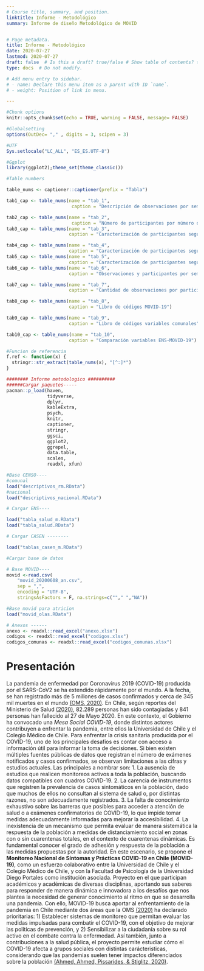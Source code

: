 ```yaml
---
# Course title, summary, and position.
linktitle: Informe - Metodológico
summary: Informe de diseño Metodológico de MOVID


# Page metadata.
title: Informe - Metodológico
date: 2020-07-27
lastmod: 2020-07-27
draft: false  # Is this a draft? true/false # Show table of contents? true/false
type: docs  # Do not modify.

# Add menu entry to sidebar.
# - name: Declare this menu item as a parent with ID `name`.
# - weight: Position of link in menu.

---
```



```r
#Chunk options
knitr::opts_chunk$set(echo = TRUE, warning = FALSE, message= FALSE)

#Globalsetting
options(OutDec= "," , digits = 3, scipen = 3)

#UTF
Sys.setlocale("LC_ALL", "ES_ES.UTF-8")

#Ggplot
library(ggplot2);theme_set(theme_classic())
```

```r
#Table numbers

table_nums <- captioner::captioner(prefix = "Tabla")

tab1_cap <- table_nums(name = "tab_1", 
                        caption = "Descripción de observaciones por semana")

tab2_cap <- table_nums(name = "tab_2", 
                        caption = "Número de participantes por número de observaciones")
tab3_cap <- table_nums(name = "tab_3",
                       caption = "Caracterización de participantes según tramo etario, sexo y región de residencia")

tab4_cap <- table_nums(name = "tab_4",
                       caption = "Caracterización de participantes según comuna de residencia")
tab5_cap <- table_nums(name = "tab_5",
                       caption = "Caracterización de participantes según prevalencia de enfermedades")
tab6_cap <- table_nums(name = "tab_6",
                       caption = "Observaciones y participantes por semana epidemiológica")

tab7_cap <- table_nums(name = "tab_7",
                       caption = "Cantidad de observaciones por participante")

tab8_cap <- table_nums(name = "tab_8",
                       caption = "Libro de códigos MOVID-19")

tab9_cap <- table_nums(name = "tab_9",
                       caption = "Libro de códigos variables comunales")

tab10_cap <- table_nums(name = "tab_10",
                       caption = "Comparación variables ENS-MOVID-19")

#Funcion de referencia
f.ref <- function(x) {
  stringr::str_extract(table_nums(x), "[^:]*")
}
```

```r
######## Informe metodologico ##########
######Cargar paquetes-----
pacman::p_load(haven,
               tidyverse,
               dplyr,
               kableExtra,
               psych,
               knitr,
               captioner,
               stringr,
               ggsci,
               ggplot2,
               ggrepel,
               data.table,
               scales,
               readxl, xfun)

#Base CENSO----
#comunal
load("descriptivos_rm.RData")
#nacional
load("descriptivos_nacional.RData")

# Cargar ENS----

load("tabla_salud_m.RData")
load("tabla_salud.RData")

# Cargar CASEN --------

load("tablas_casen_m.RData")

#Cargar base de datos

# Base MOVID----
movid <-read.csv(
    "movid_20200608_an.csv",
    sep = ",",
    encoding = "UTF-8",
    stringsAsFactors = F, na.strings=c(""," ","NA"))

#Base movid para atricion
load("movid_olas.RData")

# Anexos ------
anexo <- readxl::read_excel("anexo.xlsx")
codigos <- readxl::read_excel("codigos.xlsx")
codigos_comunas <- readxl::read_excel("codigos_comunas.xlsx")
```

# Presentación

La pandemia de enfermedad por Coronavirus 2019 (COVID-19) producida por el SARS-CoV2 se ha extendido rápidamente por el mundo. A la fecha, se han registrado más de 5 millones de casos confirmados y cerca de 345 mil muertes en el mundo [(OMS, 2020)]( https://www.who.int/emergencies/diseases/novel-coronavirus-2019). En Chile, según reportes del Ministerio de Salud [(2020)]( https://www.minsal.cl/nuevo-coronavirus-2019-ncov/casos-confirmados-en-chile-covid-19/), 82.289 personas han sido contagiadas y 841 personas han fallecido al 27 de Mayo 2020. En este contexto, el Gobierno ha convocado una *Mesa Social COVID-19*, donde distintos actores contribuyen a enfrentar la pandemia, entre ellos la Universidad de Chile y el Colegio Médico de Chile. Para enfrentar la crisis sanitaria producida por el COVID-19, uno de los principales desafíos es contar con acceso a información útil para informar la toma de decisiones.
Si bien existen múltiples fuentes públicas de datos que registran el número de exámenes notificados y casos confirmados, se observan limitaciones a las cifras y estudios actuales. Las principales a nombrar son:
1.	La ausencia de estudios que realicen monitoreos activos a toda la población, buscando datos compatibles con cuadros COVID-19.
2.	La carencia de instrumentos que registren la prevalencia de casos sintomáticos en la población, dado que muchos de ellos no consultan al sistema de salud o, por distintas razones, no son adecuadamente registrados.
3.	La falta de conocimiento exhaustivo sobre las barreras que posibles para acceder a atención de salud o a exámenes confirmatorios de COVID-19, lo que impide tomar medidas adecuadamente informadas para mejorar la accesibilidad.
4.	La inexistencia de un mecanismo que permita evaluar de manera sistemática la respuesta de la población a medidas de distanciamiento social en zonas con o sin cuarentenas totales, en el contexto de cuarentenas dinámicas. Es fundamental conocer el grado de adhesión y respuesta de la población a las medidas propuestas por la autoridad.
En este escenario, se propone el **Monitoreo Nacional de Síntomas y Prácticas COVID-19 en Chile (MOVID-19)**, como un esfuerzo colaborativo entre la Universidad de Chile y el Colegio Médico de Chile, y con la Facultad de Psicología de la Universidad Diego Portales como institución asociada. Proyecto en el que participan académicos y académicas de diversas disciplinas, aportando sus saberes para responder de manera dinámica e innovadora a los desafíos que nos plantea la necesidad de generar conocimiento al ritmo en que se desarrolla una pandemia.
Con ello, MOVID-19 busca aportar al enfrentamiento de la pandemia en Chile mediante dos áreas que la OMS [(2020)](https://www.who.int/publications-detail/responding-to-community-spread-of-covid-19) ha declarado prioritarias: 1) Establecer sistemas de monitoreo que permitan evaluar las medidas impulsadas para combatir el COVID-19, con el objetivo de mejorar las políticas de prevención, y 2) Sensibilizar a la ciudadanía sobre su rol activo en el combate contra la enfermedad. Así también, junto a contribuciones a la salud pública, el proyecto permite estudiar cómo el COVID-19 afecta a grupos sociales con distintas carácteristicas, considerando que las pandemias suelen tener impactos diferenciados sobre la población [(Ahmed, Ahmed, Pissarides, & Stiglitz, 2020)]( https://www.thelancet.com/action/showPdf?pii=S2468-2667%2820%2930085-2).


